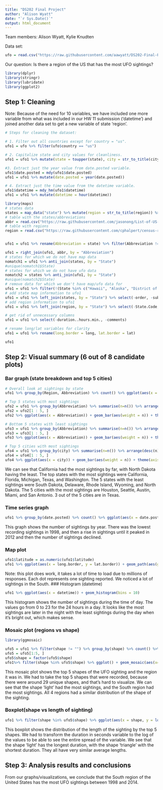 ```yaml
---
title: "DS202 Final Project"
author: "Alison Wyatt"
date: "`r Sys.Date()`"
output: html_document
---
```


Team members: Alison Wyatt, Kylie Knudten

Data set: 

```r
ufo = read.csv("https://raw.githubusercontent.com/aawyatt/DS202-Final-Project/main/complete.csv")
```

Our question:
Is there a region of the US that has the most UFO sightings?

```r
library(dplyr)
library(stringr)
library(lubridate)
library(ggplot2)
```

## Step 1: Cleaning
Note: Because of the need for 10 variables, we have included one more variable from what was included in our HW 11 submission ('datetime') and joined another data set to get a new variable of state 'region'.
```r
# Steps for cleaning the dataset:

# 1. Filter out all countries except for country = "us". 
ufo1 = ufo %>% filter(ufo$country == "us")

# 2. Capitalize state and city values for cleanliness.
ufo1 = ufo1 %>% mutate(state = toupper(state), city = str_to_title(city))

#3. Extract just the year value from date.posted variable.
ufo1$date.posted = mdy(ufo1$date.posted)
ufo1 = ufo1 %>% mutate(date.posted = year(date.posted))

# 4. Extract just the time value from the datetime variable.
ufo1$datetime = mdy_hm(ufo1$datetime)
ufo1 = ufo1 %>% mutate(datetime = hour(datetime))

library(maps)
# states data
states = map_data("state") %>% mutate(region = str_to_title(region)) %>% rename(State = region)
# table with the states/abbreviations
abbr = read.csv("https://raw.githubusercontent.com/jasonong/List-of-US-States/master/states.csv")
# table with regions
region = read.csv("https://raw.githubusercontent.com/cphalpert/census-regions/master/us%20census%20bureau%20regions%20and%20divisions.csv")


ufo1 = ufo1 %>% rename(Abbreviation = state) %>% filter(Abbreviation != "PR")

ufo1 = right_join(ufo1, abbr, by = "Abbreviation")
# states for which we do not have map data
nomatch1 = ufo1 %>% anti_join(states, by = "State")
#unique(nomatch1$State)
# states for which we do not have ufo data
nomatch2 = states %>% anti_join(ufo1, by = "State")
#unique(nomatch2$State)
# remove data for which we don't have map/ufo data for
ufo1 = ufo1 %>% filter(!(State %in% c("Hawaii", "Alaska", "District of Columbia")))
# add state map information to ufo1
ufo1 = ufo1 %>% left_join(states, by = "State") %>% select(-order, -subregion)
# add region information to ufo1
ufo1 = ufo1 %>% left_join(region, by = "State") %>% select(-State.Code, -Division)

# get rid of unnecessary columns
ufo1 = ufo1 %>% select(-duration..hours.min., -comments)

# rename long/lat variables for clarity
ufo1 = ufo1 %>% rename(long.border = long, lat.border = lat)

ufo1
```

## Step 2: Visual summary (6 out of 8 candidate plots)

### Bar graph (state breakdown and top 5 cities)
```r
# Overall look at sightings by state
ufo1 %>% group_by(Region, Abbreviation) %>% count() %>% ggplot(aes(x = Abbreviation)) + geom_bar(aes(weight = n)) + theme(axis.text = element_text(size = 5)) + facet_wrap(~Region)

# Top 5 states with most sightings
ufo2 = ufo1 %>% group_by(Abbreviation) %>% summarise(n=n()) %>% arrange(desc(n))
ufo2 = ufo2[1 : 5, ]
ufo2 %>% ggplot(aes(x = Abbreviation)) + geom_bar(aes(weight = n)) + theme(axis.text = element_text(size = 5), axis.text.x=element_text(size=10),axis.text.y=element_text(size=10))

# Bottom 5 states with least sightings
ufo3 = ufo1 %>% group_by(Abbreviation) %>% summarise(n=n()) %>% arrange(n)
ufo3 = ufo3[1 : 5, ]
ufo3 %>% ggplot(aes(x = Abbreviation)) + geom_bar(aes(weight = n)) + theme(axis.text = element_text(size = 5), axis.text.x=element_text(size=10),axis.text.y=element_text(size=10))

# Top 5 cities with most sightings
ufo4 = ufo1 %>% group_by(city) %>% summarise(n=n()) %>% arrange(desc(n))
ufo4 = ufo4[1 : 5, ]
ufo4 %>% ggplot(aes(x = city)) + geom_bar(aes(weight = n)) + theme(axis.text = element_text(size = 5), axis.text.x=element_text(size=10),axis.text.y=element_text(size=10))
```
We can see that California had the most sightings by far, with North Dakota having the least. The top states with the most sightings were California, Florida, Michigan, Texas, and Washington. The 5 states with the least sightings were South Dakota, Delaware, Rhode Island, Wyoming, and North Dakota. The 5 cities with the most sightings are Houston, Seattle, Austin, Miami, and San Antonio. 3 out of the 5 cities are in Texas.

### Time series graph
```r
ufo1 %>% group_by(date.posted) %>% count() %>% ggplot(aes(x = date.posted, y = n)) + geom_line() + geom_point() +  geom_text(aes(label = date.posted))
```
This graph shows the number of sightings by year. There was the lowest recording sightings in 1998, and then a rise in sightings until it peaked in 2012 and then the number of sightings declined. 

### Map plot

```r
ufo1$latitude = as.numeric(ufo1$latitude)
ufo1 %>% ggplot(aes(x = long.border, y = lat.border)) + geom_path(aes(group= group)) + geom_point(aes(x=longitude,y=latitude), size=0.05, color = 'red', data = ufo1 %>% filter(longitude < 0, longitude > -130))
```

Note: this plot does work, it takes a lot of time to load due to millions of responses.
Each dot represents one sighting reported. We noticed a lot of sightings in the South. 
### Histogram (datetime)

```r
ufo1 %>% ggplot(aes(x = datetime)) + geom_histogram(bins = 10)
```
This histogram shows the number of sightings during the time of day. The values go from 0 to 23 for the 24 hours in a day. It looks like the most sightings are later in the night with the least sightings during the day when it's bright out, which makes sense. 


### Mosaic plot (regions vs shape)
```r
library(ggmosaic) 

ufo5 = ufo1 %>% filter(shape != "") %>% group_by(shape) %>% count() %>% arrange(desc(n))
ufo5 = ufo5[1:5, ]
ufo5$shape = factor(ufo5$shape)
ufo1%>% filter(shape %in% ufo5$shape) %>% ggplot() + geom_mosaic(aes(x=product(shape), fill=Region, weight=1))
```
This mosaic plot shows the top 5 shapes of the UFO sighting and the region it was in. We had to take the top 5 shapes that were recorded, because there were around 29 unique shapes, and that's hard to visualize. We can see that the shape 'light' had the most sightings, and the South region had the most sightings. All 4 regions had a similar distribution of the shape of the sighting.


### Boxplot(shape vs length of sighting)
```r
ufo1 %>% filter(shape %in% ufo5$shape) %>% ggplot(aes(x = shape, y = log(as.numeric(duration..seconds.)))) + geom_boxplot() 
```
This boxplot shows the distribution of the length of the sighting by the top 5 shapes. We had to transform the duration in seconds variable to the log of the values to be able to see the entire spread of the variable. We see that the shape 'light' has the longest duration, with the shape 'triangle' with the shortest duration. They all have very similar average lengths.

## Step 3: Analysis results and conclusions

From our graphs/visualizations, we conclude that the South region of the United States has the most UFO sightings between 1998 and 2014. 
